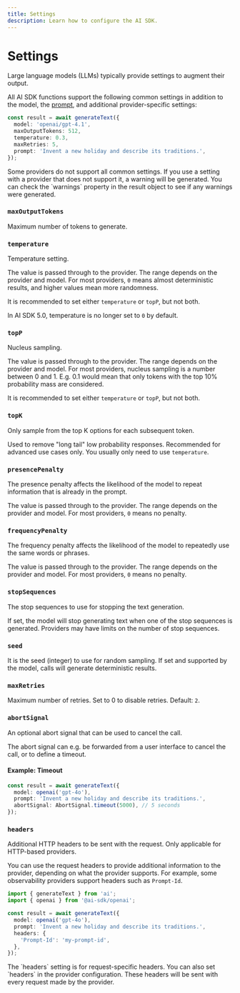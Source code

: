 ---
title: Settings
description: Learn how to configure the AI SDK.
---

# Settings

Large language models (LLMs) typically provide settings to augment their output.

All AI SDK functions support the following common settings in addition to the model, the [prompt](./prompts), and additional provider-specific settings:

```ts highlight="3-5"
const result = await generateText({
  model: 'openai/gpt-4.1',
  maxOutputTokens: 512,
  temperature: 0.3,
  maxRetries: 5,
  prompt: 'Invent a new holiday and describe its traditions.',
});
```

<Note>
  Some providers do not support all common settings. If you use a setting with a
  provider that does not support it, a warning will be generated. You can check
  the `warnings` property in the result object to see if any warnings were
  generated.
</Note>

### `maxOutputTokens`

Maximum number of tokens to generate.

### `temperature`

Temperature setting.

The value is passed through to the provider. The range depends on the provider and model.
For most providers, `0` means almost deterministic results, and higher values mean more randomness.

It is recommended to set either `temperature` or `topP`, but not both.

<Note>In AI SDK 5.0, temperature is no longer set to `0` by default.</Note>

### `topP`

Nucleus sampling.

The value is passed through to the provider. The range depends on the provider and model.
For most providers, nucleus sampling is a number between 0 and 1.
E.g. 0.1 would mean that only tokens with the top 10% probability mass are considered.

It is recommended to set either `temperature` or `topP`, but not both.

### `topK`

Only sample from the top K options for each subsequent token.

Used to remove "long tail" low probability responses.
Recommended for advanced use cases only. You usually only need to use `temperature`.

### `presencePenalty`

The presence penalty affects the likelihood of the model to repeat information that is already in the prompt.

The value is passed through to the provider. The range depends on the provider and model.
For most providers, `0` means no penalty.

### `frequencyPenalty`

The frequency penalty affects the likelihood of the model to repeatedly use the same words or phrases.

The value is passed through to the provider. The range depends on the provider and model.
For most providers, `0` means no penalty.

### `stopSequences`

The stop sequences to use for stopping the text generation.

If set, the model will stop generating text when one of the stop sequences is generated.
Providers may have limits on the number of stop sequences.

### `seed`

It is the seed (integer) to use for random sampling.
If set and supported by the model, calls will generate deterministic results.

### `maxRetries`

Maximum number of retries. Set to 0 to disable retries. Default: `2`.

### `abortSignal`

An optional abort signal that can be used to cancel the call.

The abort signal can e.g. be forwarded from a user interface to cancel the call,
or to define a timeout.

#### Example: Timeout

```ts
const result = await generateText({
  model: openai('gpt-4o'),
  prompt: 'Invent a new holiday and describe its traditions.',
  abortSignal: AbortSignal.timeout(5000), // 5 seconds
});
```

### `headers`

Additional HTTP headers to be sent with the request. Only applicable for HTTP-based providers.

You can use the request headers to provide additional information to the provider,
depending on what the provider supports. For example, some observability providers support
headers such as `Prompt-Id`.

```ts
import { generateText } from 'ai';
import { openai } from '@ai-sdk/openai';

const result = await generateText({
  model: openai('gpt-4o'),
  prompt: 'Invent a new holiday and describe its traditions.',
  headers: {
    'Prompt-Id': 'my-prompt-id',
  },
});
```

<Note>
  The `headers` setting is for request-specific headers. You can also set
  `headers` in the provider configuration. These headers will be sent with every
  request made by the provider.
</Note>
